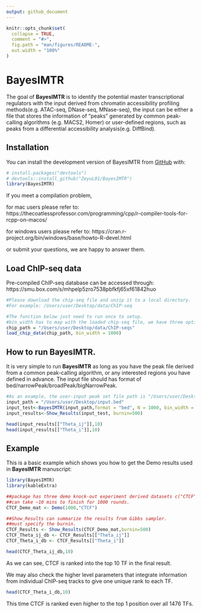 ```yaml
---
output: github_document
---
```


<!-- README.md is generated from README.Rmd. Please edit that file -->

```r
knitr::opts_chunk$set(
  collapse = TRUE,
  comment = "#>",
  fig.path = "man/figures/README-",
  out.width = "100%"
)
```

# BayesIMTR

<!-- badges: start -->

<!-- badges: end -->

The goal of **BayesIMTR** is to identify the potential master transcriptional regulators with the input derived from chromatin accessibility profiling methods(e.g. ATAC-seq, DNase-seq, MNase-seq), the input can be either a file that stores the information of "peaks" generated by common peak-calling algorithms (e.g. MACS2, Homer) or user-defined regions, such as peaks from a differential accessibility analysis(e.g. DiffBind).

## Installation

You can install the development version of BayesIMTR from [GitHub](https://github.com/ZeyuL01/BayesIMTR) with:

```r
# install.packages("devtools")
# devtools::install_github("ZeyuL01/BayesIMTR")
library(BayesIMTR)
```

If you meet a compilation problem,

for mac users please refer to: https://thecoatlessprofessor.com/programming/cpp/r-compiler-tools-for-rcpp-on-macos/

for windows users please refer to: https://cran.r-project.org/bin/windows/base/howto-R-devel.html

or submit your questions, we are happy to answer them.

## Load ChIP-seq data

Pre-compiled ChIP-seq database can be accessed through: https://smu.box.com/s/mhpelp5zro7538pbfkfj65xf61842huo

```r
#Please download the chip-seq file and unzip it to a local directory.
#For example: /Users/user/Desktop/data/ChIP-seq

#The function below just need to run once to setup.
#bin_width has to map with the loaded chip-seq file, we have three options: 100/500/1000.
chip_path = "/Users/user/Desktop/data/ChIP-seqs"
load_chip_data(chip_path, bin_width = 1000)
```

## How to run BayesIMTR.
It is very simple to run **BayesIMTR** as long as you have the peak file derived from a common peak-calling algorithm, or any interested regions you have defined in advance. The input file should has format of bed/narrowPeak/broadPeak/bigNarrowPeak.

```r
#As an example, the user-input peak set file path is "/Users/user/Desktop/input.bed"
input_path = "/Users/user/Desktop/input.bed"
input_test<-BayesIMTR(input_path,format = "bed", N = 1000, bin_width = 1000)
input_results<-Show_Results(input_test, burnin=500)

head(input_results[["Theta_ij"]],10)
head(input_results[["Theta_i"]],10)
```

## Example

This is a basic example which shows you how to get the Demo results used in **BayesIMTR** manuscript:

```r
library(BayesIMTR)
library(kableExtra)

##package has three demo knock-out experiment derived datasets c("CTCF","KDM1A","ZBTB7A").
##can take ~10 mins to finish for 1000 rounds.
CTCF_Demo_mat <- Demo(1000,"CTCF")

##Show_Results can summarize the results from Gibbs sampler.
##must specify the burnin.
CTCF_Results <- Show_Results(CTCF_Demo_mat,burnin=500)
CTCF_Theta_ij_db <- CTCF_Results[["Theta_ij"]]
CTCF_Theta_i_db <- CTCF_Results[["Theta_i"]]

head(CTCF_Theta_ij_db,10)
```

As we can see, CTCF is ranked into the top 10 TF in the final result.

We may also check the higher level parameters that integrate information from individual ChIP-seq tracks to give one unique rank to each TF.

```r
head(CTCF_Theta_i_db,10)
```

This time CTCF is ranked even higher to the top 1 position over all 1476 TFs.

